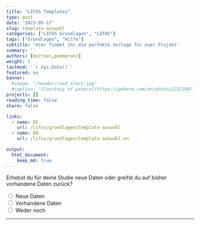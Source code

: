 ```yaml
---
title: "LIFOS Templates" 
type: post
date: '2023-05-17' 
slug: template-auswahl
categories: ["LIFOS Grundlagen", "LIFOS"] 
tags: ["Grundlagen", "Hilfe"] 
subtitle: 'Hier findet ihr die perfekte Vorlage für euer Projekt'
summary: '' 
authors: [beitner,pommeranz] 
weight: 2
lastmod: '`r Sys.Date()`'
featured: no
banner:
  #image: "/header/road_start.jpg"
  #caption: "[Courtesy of pxhere](https://pxhere.com/en/photo/1217289)"
projects: []
reading_time: false
share: false

links:
  - name: DE
    url: /lifos/grundlagen/template-auswahl
  - name: EN
    url: /lifos/grundlagen/template-auswahl-en

output:
  html_document:
    keep_md: true
---
```


<!-- Multiple Choice & Skript für Hide / Reveal & CSS für den Button-->
<script type="text/javascript">
  function Reveal(it, box) {<!--from www.java2s.com-->
    var vis = (box.checked) ? "block" : "none";
    document.getElementById(it).style.display = vis;
  }

  function Hide(it, box) {
    var vis = (box.checked) ? "none" : "none";
    document.getElementById(it).style.display = vis;
  }
</script>
<style>
input[type = reset] {
    background-color: transparent;
    background-repeat: no-repeat;
    border: none;
    cursor: pointer;
    overflow: hidden;
    outline: none;
      color: #00618f;
}
</style>

<!-- Erste Ebene -->
<form>
  <div id="divStart" style="display: block">
  Erhebst du für deine Studie neue Daten oder greifst du auf bisher vorhandene Daten zurück?
  
  <input type="radio" name="Wahl1" value="value1" onClick="Hide('divOldData', this); Hide('divHoppla',this); Hide('divReplikation', this); Hide('divKeineReplikation', this); Hide('divMetaanalyse', this); Hide('divSekundaeranalyse', this); Hide('divExperiment', this); Reveal('divNewData', this); Hide('divDeskriptiveStudien', this)" /> Neue Daten  
  <input type="radio" name="Wahl1" value="value2" onClick="Hide('divNewData', this); Hide('divHoppla',this); Hide('divReplikation', this); Hide('divKeineReplikation', this); Hide('divMetaanalyse', this); Hide('divSekundaeranalyse', this); Hide('divExperiment', this); Reveal('divOldData', this); Hide('divDeskriptiveStudien', this)" /> Vorhandene Daten    
  <input type="radio" name="Wahl1" value="value3" onClick="Hide('divNewData', this); Hide('divOldData',this); Hide('divReplikation', this); Hide('divKeineReplikation', this); Hide('divMetaanalyse', this); Hide('divSekundaeranalyse', this); Hide('divExperiment', this); Reveal('divHoppla', this); Hide('divDeskriptiveStudien', this)" /> Weder noch
  
  <hr>
  </div>
  
  <!-- Zweite Ebene -->
  <!-- Neue Daten -->
  <div id="divNewData" style="display: none">
  Ist deine Studie eine Replikationsstudie, das heißt, eine Wiederholung einer bereits existierenden Studie?
  
  <input type="radio" name="Wahl2a" value="value4" onClick=" Hide('divKeineReplikation', this); Hide('divHoppla', this); Hide('divMetaanalyse', this); Hide('divSekundaeranalyse', this); Hide('divExperiment', this); Reveal('divReplikation', this); Hide('divDeskriptiveStudien', this)" /> Ja<br>
  <input type="radio" name="Wahl2a" value="value5" onClick=" Hide('divReplikation', this); Hide('divHoppla', this); Hide('divMetaanalyse', this); Hide('divSekundaeranalyse', this); Hide('divExperiment', this); Reveal('divKeineReplikation', this); Hide('divDeskriptiveStudien', this)" /> Nein<br>
  <input type="radio" name="Wahl2a" value="value6" onClick=" Hide('divReplikation', this); Hide('divKeineReplikation', this); Hide('divMetaanalyse', this); Hide('divSekundaeranalyse', this); Hide('divExperiment', this); Reveal('divHoppla', this); Hide('divDeskriptiveStudien', this)" /> Weder noch<br>
  
  <hr>
  </div>
  
  <!-- Vorhandene Daten -->
  <div id="divOldData" style="display: none">
  Planst du, die Ergebnisse mehrerer Studien zusammenzufassen, um eine allgemeine Aussage zu treffen, oder möchtest du auf bestehende Datensets zurückgreifen, um neue Forschungsfragen zu beantworten?
  
  <input type="radio" name="Wahl2b" value="value7" onClick="Hide('divHoppla', this); Hide('divSekundaeranalyse', this); Hide('divReplikation', this); Hide('divKeineReplikation', this); Hide('divExperiment', this); Hide('divDeskriptiveStudien', this); Reveal('divMetaanalyse', this)" /> Mehrere Studien<br>
  <input type="radio" name="Wahl2b" value="value8" onClick="Hide('divHoppla', this); Hide('divMetaanalyse', this); Hide('divReplikation', this); Hide('divKeineReplikation', this); Hide('divExperiment', this); Hide('divDeskriptiveStudien', this); Reveal('divSekundaeranalyse', this)" /> Bestehendes Datenset<br>
  <input type="radio" name="Wahl2b" value="value9" onClick="Hide('divMetaanalyse', this); Hide('divSekundaeranalyse', this); Hide('divReplikation', this); Hide('divKeineReplikation', this); Hide('divExperiment', this); Hide('divDeskriptiveStudien', this); Reveal('divHoppla', this)" /> Weder noch<br>
  
  <hr>
  </div>
  
  <!-- Dritte Ebene - Neue Daten -->
  <!-- Replikationsstudie -->
  <div id="divReplikation" style="display: none">
Deine Antworten geben Hinweise darauf, dass deine Studie eine Replikationsstudie ist. Dafür steht folgendes Template zur Verfügung: 
  
  - Replication Studies
  
In dem vorgeschlagenen Template findest du die Replication Recipe Preregistration Vorlage von <a href="https://doi.org/10.1016/j.jesp.2013.10.005">Brandt et al. (2013)</a>, die optimal für Replikationen geeignet ist.
  
Ist ein Fehler unterlaufen?<input type ="reset" value="Hier klicken" onClick="Hide('divOldData', this); Hide('divNewData', this); Hide('divReplikation', this); Hide('divKeineReplikation', this); Hide('divMetaanalyse', this); Hide('divSekundaeranalyse', this); Hide('divExperiment', this); Hide('divDeskriptiveStudien', this); Hide('divHoppla', this)"/>um zum Anfang zurückzusetzen!
  </div>
  
  <!-- Keine Replikationsstudie -->
  <div id="divKeineReplikation" style="display: none">
Werden in Deiner Studie gezielt Veränderungen und Manipulationen an einer oder mehreren unabhängigen Variablen vorgenommen, um ihre Auswirkungen auf eine abhängige Variable zu untersuchen oder sollen lediglich Zusammenhänge zwischen Variablen beschrieben werden? 
  
  <input type="radio" name="Wahl3" value="value10" onClick="Hide('divHoppla', this); Hide('divDeskriptiveStudien', this); Reveal('divExperiment', this)" /> Manipulationen<br>
  <input type="radio" name="Wahl3" value="value11" onClick="Hide('divHoppla', this); Hide('divExperiment', this); Reveal('divDeskriptiveStudien', this)" /> Zusammenhänge<br>
  <input type="radio" name="Wahl3" value="value12" onClick="Hide('divExperiment', this); Hide('divDeskriptiveStudien', this); Reveal('divHoppla', this)" /> Weder noch<br>
  
  <hr>
  </div>
  
  <!-- Dritte Ebene - Alte Daten -->
  <!-- Meta-Analysen -->
  <div id="divMetaanalyse" style="display: none">
Deine Antworten geben Hinweise darauf, dass deine Studie  eine Meta-Analyse oder ein systematisches Review ist. Dafür steht folgendes Template zur Verfügung:
  
  - Meta-Analyses and Systematic Reviews
  
Im vorgeschlagenen Template befinden sich das Präregistrierungsformat von <a href="https://www.crd.york.ac.uk/prospero/">PROSPERO</a> sowie die <a href="http://prisma-statement.org">PRISMA-Leitlinien</a>. 
  
Ist ein Fehler unterlaufen?<input type ="reset" value="Hier klicken" onClick="Hide('divOldData', this); Hide('divNewData', this); Hide('divReplikation', this); Hide('divKeineReplikation', this); Hide('divMetaanalyse', this); Hide('divSekundaeranalyse', this); Hide('divExperiment', this); Hide('divDeskriptiveStudien', this); Hide('divHoppla', this)"/>um zum Anfang zurückzusetzen!
  </div>
  
  <!-- Sekundäranalyse -->
  <div id="divSekundaeranalyse" style="display: none">
Deine Antworten geben Hinweise darauf, dass du in deiner Studie eine Sekundärdatenanalyse anhand eines oder mehrerer bestehenden Datensets durchführst. Dafür steht folgendes Template zur Verfügung:
  
  - Secondary Data Analaysis
  
In dem vorgeschlagenen Template findest du eine spezifische Präregistrierungsvorlage mit Fokus auf sekundäre Datenanalysen. Darüber hinaus wird kein Ordner für Daten angelegt und es werden spezifsiche Hinweise im ReadMe gegeben, was bei einer Sekundärdatenanalyse zu beachten ist.
  
Ist ein Fehler unterlaufen?<input type ="reset" value="Hier klicken" onClick="Hide('divOldData', this); Hide('divNewData', this); Hide('divReplikation', this); Hide('divKeineReplikation', this); Hide('divMetaanalyse', this); Hide('divSekundaeranalyse', this); Hide('divExperiment', this); Hide('divDeskriptiveStudien', this); Hide('divHoppla', this)"/>um zum Anfang zurückzusetzen!
  </div>
  
  <!-- Vierte Ebene Ebene - Keine Replikation -->
  <!-- Experiment -->
  <div id="divExperiment" style="display: none">
In deiner Studie erhebst du Daten mit Hilfe eines behavioralen Experimentes. Dafür stehen die folgenden beiden Templates zur Verfügung:
  
  - Behavioral Experiments BSc
  - Behavioral Experiments MSc
  
Beide Templates sind für Verhaltensexperimente optimal geeignet und unterscheiden sich hinsichtlich der bereit gestellen Präreregistrierungsvorlagen. Im BSc Template findet sich nur die AsPredicted Preregistration Vorlage, wohingegen im MSc Template drei Preregistration Vorlagen zu finden sind: AsPredicted, OSF Standard Preregistration Template, und die PRP-QUANT Vorlage – die zwei letzteren sind ausführlicher. Für Studierende, unabhängig ob BSc und MSc, die mit ihren Betreuer*innen besprochen haben, die OSF Preregistration Vorlage zu verwenden, wird das Behavioral Experiments MSc Template empfohlen. 
  
Ist ein Fehler unterlaufen?<input type ="reset" value="Hier klicken" onClick="Hide('divOldData', this); Hide('divNewData', this); Hide('divReplikation', this); Hide('divKeineReplikation', this); Hide('divMetaanalyse', this); Hide('divSekundaeranalyse', this); Hide('divExperiment', this); Hide('divDeskriptiveStudien', this); Hide('divHoppla', this)"/>um zum Anfang zurückzusetzen!
  </div>
  
  <!-- Deskriptive Studien -->
  <div id="divDeskriptiveStudien" style="display: none">
In deiner Studie untersuchst du bestehende Zusammenhänge ohne eine aktive experimente Manipulation. Dafür stehen die folgenden beiden Templates zur Verfügung: 
  
  - Correlative and Descriptive Studies - BSc
  - Correlative and Descriptive Studies - MSc

Beide Templates sind für diese Art von Studie optimal geeignet und unterscheiden sich hinsichtlich der bereit gestellen Präreregistrierungsvorlagen. Im BSc Template findet sich nur die AsPredicted Preregistration Vorlage, wohingegen im MSc Template drei Preregistration Vorlagen zu finden sind: AsPredicted, OSF Standard Preregistration Template, und die PRP-QUANT Vorlage – die zwei letzteren sind ausführlicher. Für Studierende, unabhängig ob BSc und MSc, die mit ihren Betreuer*innen besprochen haben, die OSF Preregistration Vorlage zu verwenden, wird das Behavioral Experiments MSc Template empfohlen. 
  
Ist ein Fehler unterlaufen?<input type ="reset" value="Hier klicken" onClick="Hide('divOldData', this); Hide('divNewData', this); Hide('divReplikation', this); Hide('divKeineReplikation', this); Hide('divMetaanalyse', this); Hide('divSekundaeranalyse', this); Hide('divExperiment', this); Hide('divDeskriptiveStudien', this); Hide('divHoppla', this)"/>um zum Anfang zurückzusetzen!
  </div>
  
  <!-- Der Joker - Der Hoppla-Text -->
  <div id="divHoppla" style="display: none">
  <b>Hoppla</b>, da ging wohl etwas schief! Im Falle eines Missverständnisses bitten wir dich, die Entscheidungsshilfe nochmal durchzuführen. Aber sollte deine Art von Studie in unserer Entscheidungshilfe und somit auch unseren Templates nicht vorhanden sein, bitten wir um Entschuldigung. Kontaktiere uns doch unter <a href="mailto:lifos@uni-frankfurt.de">LIFOS@uni-frankfurt.de</a> und wir helfen dir persönlich dabei, das passende Template für dich zu finden. Und wer weiß, vielleicht kannst du uns ja dabei helfen, ein neues Template für deine Art von Studie zu erstellen! :) 
  
  Ist ein Fehler unterlaufen?<input type ="reset" value="Hier klicken" onClick="Hide('divOldData', this); Hide('divNewData', this); Hide('divReplikation', this); Hide('divKeineReplikation', this); Hide('divMetaanalyse', this); Hide('divSekundaeranalyse', this); Hide('divExperiment', this); Hide('divDeskriptiveStudien', this); Hide('divHoppla', this)"/>um zum Anfang zurückzusetzen!
  </div>
</form>
